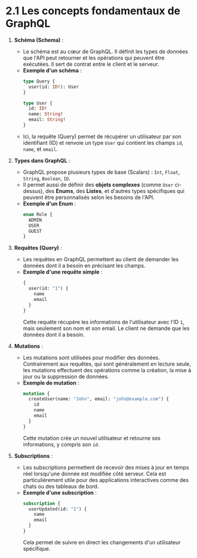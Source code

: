 # **2.1 Les concepts fondamentaux de GraphQL**

1. **Schéma (Schema)** :
   - Le schéma est au cœur de GraphQL. Il définit les types de données que l'API peut retourner et les opérations qui peuvent être exécutées. Il sert de contrat entre le client et le serveur.
   - **Exemple d'un schéma** :
     ```graphql
     type Query {
       user(id: ID!): User
     }

     type User {
       id: ID!
       name: String!
       email: String!
     }
     ```
   - Ici, la requête (Query) permet de récupérer un utilisateur par son identifiant (ID) et renvoie un type `User` qui contient les champs `id`, `name`, et `email`.

2. **Types dans GraphQL** :
   - GraphQL propose plusieurs types de base (Scalars) : `Int`, `Float`, `String`, `Boolean`, `ID`.
   - Il permet aussi de définir des **objets complexes** (comme `User` ci-dessus), des **Enums**, des **Listes**, et d'autres types spécifiques qui peuvent être personnalisés selon les besoins de l'API.
   - **Exemple d'un Enum** :
     ```graphql
     enum Role {
       ADMIN
       USER
       GUEST
     }
     ```

3. **Requêtes (Query)** :
   - Les requêtes en GraphQL permettent au client de demander les données dont il a besoin en précisant les champs.
   - **Exemple d'une requête simple** :
     ```graphql
     {
       user(id: "1") {
         name
         email
       }
     }
     ```
     Cette requête récupère les informations de l'utilisateur avec l'ID `1`, mais seulement son nom et son email. Le client ne demande que les données dont il a besoin.

4. **Mutations** :
   - Les mutations sont utilisées pour modifier des données. Contrairement aux requêtes, qui sont généralement en lecture seule, les mutations effectuent des opérations comme la création, la mise à jour ou la suppression de données.
   - **Exemple de mutation** :
     ```graphql
     mutation {
       createUser(name: "John", email: "john@example.com") {
         id
         name
         email
       }
     }
     ```
     Cette mutation crée un nouvel utilisateur et retourne ses informations, y compris son `id`.

5. **Subscriptions** :
   - Les subscriptions permettent de recevoir des mises à jour en temps réel lorsqu'une donnée est modifiée côté serveur. Cela est particulièrement utile pour des applications interactives comme des chats ou des tableaux de bord.
   - **Exemple d'une subscription** :
     ```graphql
     subscription {
       userUpdated(id: "1") {
         name
         email
       }
     }
     ```
     Cela permet de suivre en direct les changements d'un utilisateur spécifique.

